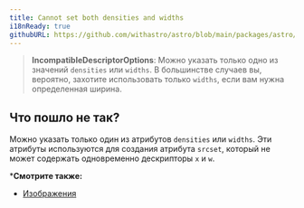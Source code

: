 ```yaml
---
title: Cannot set both densities and widths
i18nReady: true
githubURL: https://github.com/withastro/astro/blob/main/packages/astro/src/core/errors/errors-data.ts
---
```


> **IncompatibleDescriptorOptions**: Можно указать только одно из значений `densities` или `widths`. В большинстве случаев вы, вероятно, захотите использовать только `widths`, если вам нужна определенная ширина.

## Что пошло не так?

Можно указать только один из атрибутов `densities` или `widths`. Эти атрибуты используются для создания атрибута `srcset`, который не может содержать одновременно дескрипторы `x` и `w`.

***Смотрите также:**
-  [Изображения](/ru/guides/images/)

